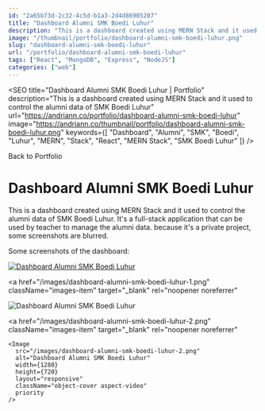 ```yaml
---
id: "2a65b73d-2c32-4c5d-b1a3-2d4d86905207"
title: "Dashboard Alumni SMK Boedi Luhur"
description: "This is a dashboard created using MERN Stack and it used to control the alumni data of SMK Boedi Luhur"
image: "/thumbnail/portfolio/dashboard-alumni-smk-boedi-luhur.png"
slug: "dashboard-alumni-smk-boedi-luhur"
url: "/portfolio/dashboard-alumni-smk-boedi-luhur"
tags: ["React", "MongoDB", "Express", "NodeJS"]
categories: ["web"]
---
```



<SEO
  title="Dashboard Alumni SMK Boedi Luhur | Portfolio"
  description="This is a dashboard created using MERN Stack and it used to control the alumni data of SMK Boedi Luhur"
  url="https://andriann.co/portfolio/dashboard-alumni-smk-boedi-luhur"
  image="https://andriann.co/thumbnail/portfolio/dashboard-alumni-smk-boedi-luhur.png"
  keywords={[
    "Dashboard",
    "Alumni",
    "SMK",
    "Boedi",
    "Luhur",
    "MERN",
    "Stack",
    "React",
    "MERN Stack",
    "SMK Boedi Luhur"
  ]}
/>

<Container className="min-h-[400px] fade-up">

<Link href="/portfolio" passHref>
  <a className="text-blue-500">
    <FiArrowLeft className="inline align-middle text-base mr-2" />
    <span>Back to Portfolio</span>
  </a>
</Link>

<div id="spacer" className="mt-6 block" />

# Dashboard Alumni SMK Boedi Luhur

This is a dashboard created using MERN Stack and it used to control the alumni data of SMK Boedi Luhur. It's a full-stack application that can be used by teacher to manage the alumni data. because it's a private project, some screenshots are blurred.

Some screenshots of the dashboard:

<div className="images-row">
  <a 
    href="/thumbnail/portfolio/dashboard-alumni-smk-boedi-luhur.png"
    className="images-item" 
    target="_blank" 
    rel="noopener noreferrer"
  >
    <Image
      src="/thumbnail/portfolio/dashboard-alumni-smk-boedi-luhur.png"
      alt="Dashboard Alumni SMK Boedi Luhur"
      width={1280}
      height={720}
      layout="responsive"
      className="object-cover aspect-video h-full"
      priority
    />
  </a>

<a
  href="/images/dashboard-alumni-smk-boedi-luhur-1.png"
  className="images-item"
  target="_blank"
  rel="noopener noreferrer"
>
  <Image
    src="/images/dashboard-alumni-smk-boedi-luhur-1.png"
    alt="Dashboard Alumni SMK Boedi Luhur"
    width={1280}
    height={720}
    layout="responsive"
    className="object-cover aspect-video"
    priority
  />
</a>

  <a 
    href="/images/dashboard-alumni-smk-boedi-luhur-2.png" 
    className="images-item" 
    target="_blank" 
    rel="noopener noreferrer"
  >
    <Image
      src="/images/dashboard-alumni-smk-boedi-luhur-2.png"
      alt="Dashboard Alumni SMK Boedi Luhur"
      width={1280}
      height={720}
      layout="responsive"
      className="object-cover aspect-video"
      priority
    />
  </a>
</div>
</Container>
<Footer />
